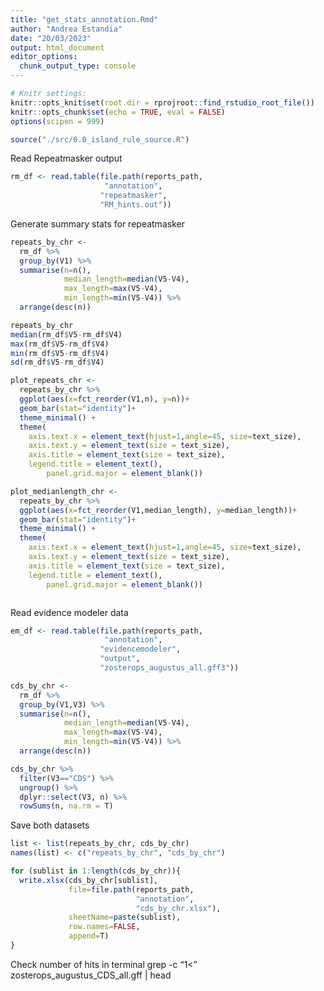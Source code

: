 ```yaml
---
title: "get_stats_annotation.Rmd"
author: "Andrea Estandia"
date: "20/03/2023"
output: html_document
editor_options: 
  chunk_output_type: console
---
```


```r
# Knitr settings: 
knitr::opts_knit$set(root.dir = rprojroot::find_rstudio_root_file())
knitr::opts_chunk$set(echo = TRUE, eval = FALSE)
options(scipen = 999)
```

```r
source("./src/0.0_island_rule_source.R")
```

Read Repeatmasker output
```r
rm_df <- read.table(file.path(reports_path,
                     "annotation",
                    "repeatmasker",
                    "RM_hints.out"))
```
 
Generate summary stats for repeatmasker
```r
repeats_by_chr <-
  rm_df %>% 
  group_by(V1) %>% 
  summarise(n=n(),
            median_length=median(V5-V4),
            max_length=max(V5-V4),
            min_length=min(V5-V4)) %>% 
  arrange(desc(n))

repeats_by_chr
median(rm_df$V5-rm_df$V4)
max(rm_df$V5-rm_df$V4)
min(rm_df$V5-rm_df$V4)
sd(rm_df$V5-rm_df$V4)

plot_repeats_chr <- 
  repeats_by_chr %>% 
  ggplot(aes(x=fct_reorder(V1,n), y=n))+
  geom_bar(stat="identity")+
  theme_minimal() +
  theme(
    axis.text.x = element_text(hjust=1,angle=45, size=text_size),
    axis.text.y = element_text(size = text_size),
    axis.title = element_text(size = text_size),
    legend.title = element_text(),
        panel.grid.major = element_blank()) 

plot_medianlength_chr <- 
  repeats_by_chr %>% 
  ggplot(aes(x=fct_reorder(V1,median_length), y=median_length))+
  geom_bar(stat="identity")+
  theme_minimal() +
  theme(
    axis.text.x = element_text(hjust=1,angle=45, size=text_size),
    axis.text.y = element_text(size = text_size),
    axis.title = element_text(size = text_size),
    legend.title = element_text(),
        panel.grid.major = element_blank()) 



```

Read evidence modeler data
```r
em_df <- read.table(file.path(reports_path,
                     "annotation",
                    "evidencemodeler",
                    "output",
                    "zosterops_augustus_all.gff3"))
```

```r
cds_by_chr <-
  rm_df %>% 
  group_by(V1,V3) %>% 
  summarise(n=n(),
            median_length=median(V5-V4),
            max_length=max(V5-V4),
            min_length=min(V5-V4)) %>% 
  arrange(desc(n))

cds_by_chr %>% 
  filter(V3=="CDS") %>% 
  ungroup() %>% 
  dplyr::select(V3, n) %>% 
  rowSums(n, na.rm = T)
```

Save both datasets 
```r
list <- list(repeats_by_chr, cds_by_chr)
names(list) <- c("repeats_by_chr", "cds_by_chr")

for (sublist in 1:length(cds_by_chr)){
  write.xlsx(cds_by_chr[sublist], 
             file=file.path(reports_path,
                            "annotation",
                            "cds_by_chr.xlsx"), 
             sheetName=paste(sublist), 
             row.names=FALSE,
             append=T)
}
```


Check number of hits in terminal
grep -c "<Iteration_iter-num>1<" zosterops_augustus_CDS_all.gff | head
